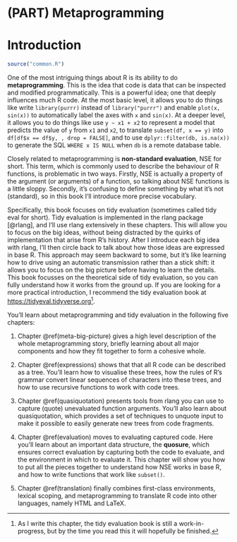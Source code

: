 # (PART) Metaprogramming {-}

# Introduction {#metaprogramming .unnumbered}

```r
source("common.R")
```
\index{metaprogramming}
\index{non-standard evaluation}

One of the most intriguing things about R is its ability to do __metaprogramming__. This is the idea that code is data that can be inspected and modified programmatically. This is a powerful idea; one that deeply influences much R code. At the most basic level, it allows you to do things like write `library(purrr)` instead of `library("purrr")` and enable `plot(x, sin(x))` to automatically label the axes with `x` and `sin(x)`. At a deeper level, it allows you to do things like use `y ~ x1 + x2` to represent a model that predicts the value of `y` from `x1` and `x2`, to translate `subset(df, x == y)` into `df[df$x == df$y, , drop = FALSE]`, and to use `dplyr::filter(db, is.na(x))` to generate the SQL `WHERE x IS NULL` when `db` is a remote database table.

Closely related to metaprogramming is __non-standard evaluation__, NSE for short. This term, which is commonly used to describe the behaviour of R functions, is problematic in two ways. Firstly, NSE is actually a property of the argument (or arguments) of a function, so talking about NSE functions is a little sloppy. Secondly, it's confusing to define something by what it's not (standard), so in this book I'll introduce more precise vocabulary.

Specifically, this book focuses on tidy evaluation (sometimes called tidy eval for short). Tidy evaluation is implemented in the rlang package [@rlang], and I'll use rlang extensively in these chapters. This will allow you to focus on the big ideas, without being distracted by the quirks of implementation that arise from R's history. After I introduce each big idea with rlang, I'll then circle back to talk about how those ideas are expressed in base R. This approach may seem backward to some, but it's like learning how to drive using an automatic transmission rather than a stick shift: it allows you to focus on the big picture before having to learn the details. This book focusses on the theoretical side of tidy evaluation, so you can fully understand how it works from the ground up. If you are looking for a more practical introduction, I recommend the tidy evaluation book at <https://tidyeval.tidyverse.org>[^tidyeval-wip].

[^tidyeval-wip]: As I write this chapter, the tidy evaluation book is still a work-in-progress, but by the time you read this it will hopefully be finished.

You'll learn about metaprogramming and tidy evaluation in the following five chapters:

1.  Chapter \@ref(meta-big-picture) gives a high level description of the whole 
    metaprogramming story, briefly learning about all major components 
    and how they fit together to form a cohesive whole.

1.  Chapter \@ref(expressions) shows that that all R code can be described as a 
    tree. You'll learn how to visualise these trees, how the rules of R's 
    grammar convert linear sequences of characters into these trees, and how to 
    use recursive functions to work with code trees.

1.  Chapter \@ref(quasiquotation) presents tools from rlang you can use to 
    capture (quote) unevaluated function arguments. You'll also learn about
    quasiquotation, which provides a set of techniques to unquote input to make 
    it possible to easily generate new trees from code fragments.

1.  Chapter \@ref(evaluation) moves to evaluating captured code. Here you'll 
    learn about an important data structure, the  __quosure__, which ensures 
    correct evaluation by capturing both the code to evaluate, and the 
    environment in which to evaluate it. This chapter will show you how to put 
    all the pieces together to understand how NSE works in base R, and how to 
    write functions that work like `subset()`.

1.  Chapter \@ref(translation) finally combines first-class environments, lexical 
    scoping, and metaprogramming to translate R code into other languages, 
    namely HTML and LaTeX.
